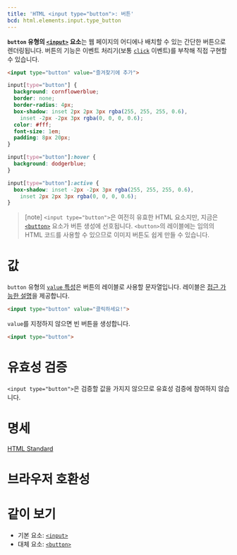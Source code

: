 ```yaml
---
title: 'HTML <input type="button">: 버튼'
bcd: html.elements.input.type_button
---
```


**`button` 유형의 [`<input>`](../input) 요소**는 웹 페이지의 어디에나 배치할 수 있는 간단한 버튼으로 렌더링됩니다. 버튼의 기능은 이벤트 처리기(보통 [`click`](https://developer.mozilla.org/en-US/docs/Web/API/Element/click_event) 이벤트)를 부착해 직접 구현할 수 있습니다.

```html hidden name=demo
<input type="button" value="즐겨찾기에 추가">
```

```css hidden name=demo
input[type="button"] {
  background: cornflowerblue;
  border: none;
  border-radius: 4px;
  box-shadow: inset 2px 2px 3px rgba(255, 255, 255, 0.6),
    inset -2px -2px 3px rgba(0, 0, 0, 0.6);
  color: #fff;
  font-size: 1em;
  padding: 8px 20px;
}

input[type="button"]:hover {
  background: dodgerblue;
}

input[type="button"]:active {
  box-shadow: inset -2px -2px 3px rgba(255, 255, 255, 0.6),
    inset 2px 2px 3px rgba(0, 0, 0, 0.6);
}
```

<LiveExample height={180} lang="html" name="demo" />

> [note] `<input type="button">`은 여전히 유효한 HTML 요소지만, 지금은 [`<button>`](../button) 요소가 버튼 생성에 선호됩니다. `<button>`의 레이블에는 임의의 HTML 코드를 사용할 수 있으므로 이미지 버튼도 쉽게 만들 수 있습니다.

# 값

`button` 유형의 [`value` 특성](../input#term-value)은 버튼의 레이블로 사용할 문자열입니다. 레이블은 [접근 가능한 설명](https://developer.mozilla.org/en-US/docs/Glossary/Accessible_description)을 제공합니다.

```html hidden name=button-value
<input type="button" value="클릭하세요!">
```

<LiveExample height={80} name="button-value" />

`value`를 지정하지 않으면 빈 버튼을 생성합니다.

```html hidden name=button-valueless
<input type="button">
```

<LiveExample height={80} name="button-valueless" />

# 유효성 검증

`<input type="button">`은 검증할 값을 가지지 않으므로 유효성 검증에 참여하지 않습니다.

# 명세

[HTML Standard](<https://html.spec.whatwg.org/multipage/input.html#button-state-(type=button)>)

# 브라우저 호환성

<BrowserCompat data={props.bcd} />

# 같이 보기

- 기본 요소: [`<input>`](./input)
- 대체 요소: [`<button>`](./button)
